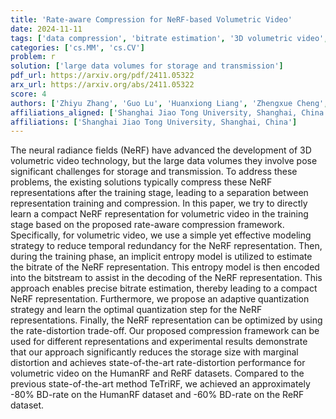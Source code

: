```yaml
---
title: 'Rate-aware Compression for NeRF-based Volumetric Video'
date: 2024-11-11
tags: ['data compression', 'bitrate estimation', '3D volumetric video', 'temporal redundancy', 'storage size reduction', 'adaptive quantization', 'rate-distortion trade-off', 'neural radiance fields']
categories: ['cs.MM', 'cs.CV']
problem: r
solution: ['large data volumes for storage and transmission']
pdf_url: https://arxiv.org/pdf/2411.05322
arx_url: https://arxiv.org/abs/2411.05322
score: 4
authors: ['Zhiyu Zhang', 'Guo Lu', 'Huanxiong Liang', 'Zhengxue Cheng', 'Anni Tang', 'Li Song']
affiliations_aligned: ['Shanghai Jiao Tong University, Shanghai, China', 'Shanghai Jiao Tong University, Shanghai, China', 'Shanghai Jiao Tong University, Shanghai, China', 'Shanghai Jiao Tong University, Shanghai, China', 'Shanghai Jiao Tong University, Shanghai, China', 'Shanghai Jiao Tong University, Shanghai, China']
affiliations: ['Shanghai Jiao Tong University, Shanghai, China']
---
```



The neural radiance fields (NeRF) have advanced the development of 3D volumetric video technology, but the large data volumes they involve pose significant challenges for storage and transmission. To address these problems, the existing solutions typically compress these NeRF representations after the training stage, leading to a separation between representation training and compression. In this paper, we try to directly learn a compact NeRF representation for volumetric video in the training stage based on the proposed rate-aware compression framework. Specifically, for volumetric video, we use a simple yet effective modeling strategy to reduce temporal redundancy for the NeRF representation. Then, during the training phase, an implicit entropy model is utilized to estimate the bitrate of the NeRF representation. This entropy model is then encoded into the bitstream to assist in the decoding of the NeRF representation. This approach enables precise bitrate estimation, thereby leading to a compact NeRF representation. Furthermore, we propose an adaptive quantization strategy and learn the optimal quantization step for the NeRF representations. Finally, the NeRF representation can be optimized by using the rate-distortion trade-off. Our proposed compression framework can be used for different representations and experimental results demonstrate that our approach significantly reduces the storage size with marginal distortion and achieves state-of-the-art rate-distortion performance for volumetric video on the HumanRF and ReRF datasets. Compared to the previous state-of-the-art method TeTriRF, we achieved an approximately -80% BD-rate on the HumanRF dataset and -60% BD-rate on the ReRF dataset.